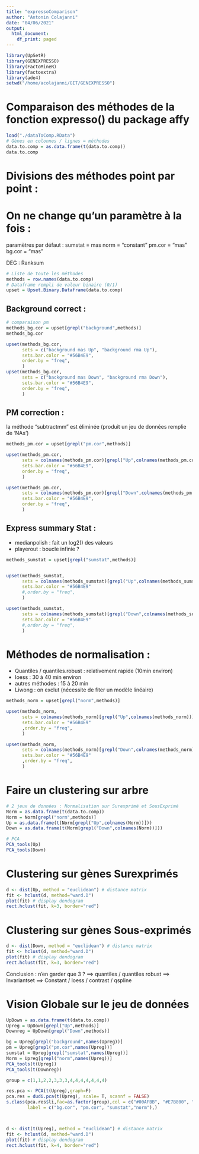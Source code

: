 ```yaml
---
title: "expressoComparison"
author: "Antonin Colajanni"
date: "04/06/2021"
output:
  html_document:
    df_print: paged
---
```


```r
library(UpSetR)
library(GENEXPRESSO)
library(FactoMineR)
library(factoextra)
library(ade4)
setwd("/home/acolajanni/GIT/GENEXPRESSO")
```

# Comparaison des méthodes de la fonction expresso() du package affy

```r
load("./dataToComp.RData")
# Gènes en colonnes / lignes = méthodes
data.to.comp = as.data.frame(t(data.to.comp))
data.to.comp
```

# Divisions des méthodes point par point : 

# On ne change qu'un paramètre à la fois : 
paramètres par défaut : 
sumstat = mas
norm = "constant"
pm.cor = "mas"
bg.cor = "mas"

DEG : Ranksum

```r
# Liste de toute les méthodes
methods = row.names(data.to.comp)
# Dataframe rempli de valeur binaire (0/1)
upset = Upset.Binary.Dataframe(data.to.comp)
```



## Background correct : 
```r
# comparaison pm
methods_bg.cor = upset[grepl("background",methods)]
methods_bg.cor

upset(methods_bg.cor, 
      sets = c("background mas Up", "background rma Up"), 
      sets.bar.color = "#56B4E9", 
      order.by = "freq", 
      )
upset(methods_bg.cor, 
      sets = c("background mas Down", "background rma Down"), 
      sets.bar.color = "#56B4E9", 
      order.by = "freq", 
      )

```

## PM correction : 
la méthode "subtractmm" est éliminée (produit un jeu de données remplie de 'NAs') 
```r
methods_pm.cor = upset[grepl("pm.cor",methods)]

upset(methods_pm.cor, 
      sets = colnames(methods_pm.cor)[grepl("Up",colnames(methods_pm.cor))], 
      sets.bar.color = "#56B4E9", 
      order.by = "freq", 
      )

upset(methods_pm.cor, 
      sets = colnames(methods_pm.cor)[grepl("Down",colnames(methods_pm.cor))], 
      sets.bar.color = "#56B4E9", 
      order.by = "freq", 
      )
```

## Express summary Stat :
 - medianpolish : fait un log2() des valeurs
 - playerout : boucle infinie ?
 
```r
methods_sumstat = upset[grepl("sumstat",methods)]


upset(methods_sumstat, 
      sets = colnames(methods_sumstat)[grepl("Up",colnames(methods_sumstat))], 
      sets.bar.color = "#56B4E9" 
      #,order.by = "freq", 
      )

upset(methods_sumstat, 
      sets = colnames(methods_sumstat)[grepl("Down",colnames(methods_sumstat))], 
      sets.bar.color = "#56B4E9"
      #,order.by = "freq", 
      )
```

# Méthodes de normalisation : 
 - Quantiles / quantiles.robust : relativement rapide (10min environ)
 - loess : 30 à 40 min environ
 - autres méthodes : 15 à 20 min
 - Liwong : on exclut (nécessite de fiter un modèle linéaire)
 
```r
methods_norm = upset[grepl("norm",methods)]

upset(methods_norm, 
      sets = colnames(methods_norm)[grepl("Up",colnames(methods_norm))], 
      sets.bar.color = "#56B4E9" 
      ,order.by = "freq", 
      )
```

```r
upset(methods_norm, 
      sets = colnames(methods_norm)[grepl("Down",colnames(methods_norm))], 
      sets.bar.color = "#56B4E9"
      ,order.by = "freq", 
      )
```

# Faire un clustering sur arbre


```r
# 2 jeux de données : Normalisation sur Surexprimé et SousExprimé
Norm = as.data.frame(t(data.to.comp))
Norm = Norm[grepl("norm",methods)]
Up = as.data.frame(t(Norm[grepl("Up",colnames(Norm))]))
Down = as.data.frame(t(Norm[grepl("Down",colnames(Norm))]))

# PCA
PCA_tools(Up)
PCA_tools(Down)
```


# Clustering sur gènes Surexprimés
```r

d <- dist(Up, method = "euclidean") # distance matrix
fit <- hclust(d, method="ward.D") 
plot(fit) # display dendogram
rect.hclust(fit, k=3, border="red") 
```
# Clustering sur gènes Sous-exprimés
```r

d <- dist(Down, method = "euclidean") # distance matrix
fit <- hclust(d, method="ward.D") 
plot(fit) # display dendogram
rect.hclust(fit, k=3, border="red") 
```

Conclusion : n'en garder que 3 ? 
==> quantiles / quantiles robust
==> Invariantset
==> Constant / loess / contrast / qspline

# Vision Globale sur le jeu de données
```r
UpDown = as.data.frame(t(data.to.comp))
Upreg = UpDown[grepl("Up",methods)]
Downreg = UpDown[grepl("Down",methods)]

bg = Upreg[grepl("background",names(Upreg))]
pm = Upreg[grepl("pm.cor",names(Upreg))]
sumstat = Upreg[grepl("sumstat",names(Upreg))]
Norm = Upreg[grepl("norm",names(Upreg))]
PCA_tools(t(Upreg))
PCA_tools(t(Downreg))

group = c(1,1,2,2,3,3,3,4,4,4,4,4,4,4)

res.pca <- PCA(t(Upreg),graph=F)
pca.res = dudi.pca(t(Upreg), scale= T, scannf = FALSE)
s.class(pca.res$li,fac=as.factor(group),col = c("#00AFBB", "#E7B800", "#FC4E07", "#000000"),
        label = c("bg.cor", "pm.cor", "sumstat","norm"),)



d <- dist(t(Upreg), method = "euclidean") # distance matrix
fit <- hclust(d, method="ward.D") 
plot(fit) # display dendogram
rect.hclust(fit, k=4, border="red") 


```